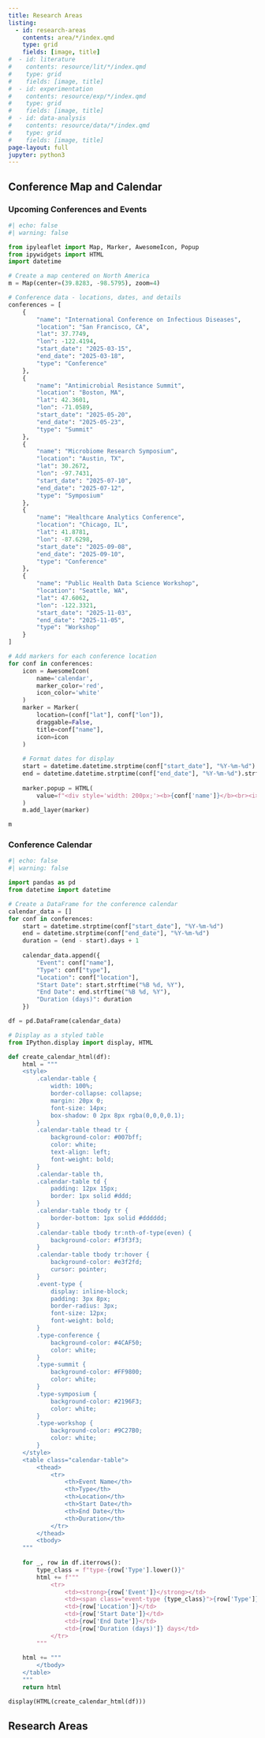 ```yaml
---
title: Research Areas
listing:
  - id: research-areas
    contents: area/*/index.qmd
    type: grid
    fields: [image, title]
#  - id: literature
#    contents: resource/lit/*/index.qmd
#    type: grid
#    fields: [image, title]
#  - id: experimentation  
#    contents: resource/exp/*/index.qmd
#    type: grid
#    fields: [image, title]
#  - id: data-analysis
#    contents: resource/data/*/index.qmd
#    type: grid
#    fields: [image, title]
page-layout: full
jupyter: python3
---
```


## Conference Map and Calendar

### Upcoming Conferences and Events

```python
#| echo: false
#| warning: false

from ipyleaflet import Map, Marker, AwesomeIcon, Popup
from ipywidgets import HTML
import datetime

# Create a map centered on North America
m = Map(center=(39.8283, -98.5795), zoom=4)

# Conference data - locations, dates, and details
conferences = [
    {
        "name": "International Conference on Infectious Diseases",
        "location": "San Francisco, CA",
        "lat": 37.7749,
        "lon": -122.4194,
        "start_date": "2025-03-15",
        "end_date": "2025-03-18",
        "type": "Conference"
    },
    {
        "name": "Antimicrobial Resistance Summit",
        "location": "Boston, MA",
        "lat": 42.3601,
        "lon": -71.0589,
        "start_date": "2025-05-20",
        "end_date": "2025-05-23",
        "type": "Summit"
    },
    {
        "name": "Microbiome Research Symposium",
        "location": "Austin, TX",
        "lat": 30.2672,
        "lon": -97.7431,
        "start_date": "2025-07-10",
        "end_date": "2025-07-12",
        "type": "Symposium"
    },
    {
        "name": "Healthcare Analytics Conference",
        "location": "Chicago, IL",
        "lat": 41.8781,
        "lon": -87.6298,
        "start_date": "2025-09-08",
        "end_date": "2025-09-10",
        "type": "Conference"
    },
    {
        "name": "Public Health Data Science Workshop",
        "location": "Seattle, WA",
        "lat": 47.6062,
        "lon": -122.3321,
        "start_date": "2025-11-03",
        "end_date": "2025-11-05",
        "type": "Workshop"
    }
]

# Add markers for each conference location
for conf in conferences:
    icon = AwesomeIcon(
        name='calendar',
        marker_color='red',
        icon_color='white'
    )
    marker = Marker(
        location=(conf["lat"], conf["lon"]),
        draggable=False,
        title=conf["name"],
        icon=icon
    )
    
    # Format dates for display
    start = datetime.datetime.strptime(conf["start_date"], "%Y-%m-%d").strftime("%B %d, %Y")
    end = datetime.datetime.strptime(conf["end_date"], "%Y-%m-%d").strftime("%B %d, %Y")
    
    marker.popup = HTML(
        value=f"<div style='width: 200px;'><b>{conf['name']}</b><br><i>{conf['type']}</i><br>{conf['location']}<br>{start} - {end}</div>"
    )
    m.add_layer(marker)

m
```

### Conference Calendar

```python
#| echo: false
#| warning: false

import pandas as pd
from datetime import datetime

# Create a DataFrame for the conference calendar
calendar_data = []
for conf in conferences:
    start = datetime.strptime(conf["start_date"], "%Y-%m-%d")
    end = datetime.strptime(conf["end_date"], "%Y-%m-%d")
    duration = (end - start).days + 1
    
    calendar_data.append({
        "Event": conf["name"],
        "Type": conf["type"],
        "Location": conf["location"],
        "Start Date": start.strftime("%B %d, %Y"),
        "End Date": end.strftime("%B %d, %Y"),
        "Duration (days)": duration
    })

df = pd.DataFrame(calendar_data)

# Display as a styled table
from IPython.display import display, HTML

def create_calendar_html(df):
    html = """
    <style>
        .calendar-table {
            width: 100%;
            border-collapse: collapse;
            margin: 20px 0;
            font-size: 14px;
            box-shadow: 0 2px 8px rgba(0,0,0,0.1);
        }
        .calendar-table thead tr {
            background-color: #007bff;
            color: white;
            text-align: left;
            font-weight: bold;
        }
        .calendar-table th,
        .calendar-table td {
            padding: 12px 15px;
            border: 1px solid #ddd;
        }
        .calendar-table tbody tr {
            border-bottom: 1px solid #dddddd;
        }
        .calendar-table tbody tr:nth-of-type(even) {
            background-color: #f3f3f3;
        }
        .calendar-table tbody tr:hover {
            background-color: #e3f2fd;
            cursor: pointer;
        }
        .event-type {
            display: inline-block;
            padding: 3px 8px;
            border-radius: 3px;
            font-size: 12px;
            font-weight: bold;
        }
        .type-conference {
            background-color: #4CAF50;
            color: white;
        }
        .type-summit {
            background-color: #FF9800;
            color: white;
        }
        .type-symposium {
            background-color: #2196F3;
            color: white;
        }
        .type-workshop {
            background-color: #9C27B0;
            color: white;
        }
    </style>
    <table class="calendar-table">
        <thead>
            <tr>
                <th>Event Name</th>
                <th>Type</th>
                <th>Location</th>
                <th>Start Date</th>
                <th>End Date</th>
                <th>Duration</th>
            </tr>
        </thead>
        <tbody>
    """
    
    for _, row in df.iterrows():
        type_class = f"type-{row['Type'].lower()}"
        html += f"""
            <tr>
                <td><strong>{row['Event']}</strong></td>
                <td><span class="event-type {type_class}">{row['Type']}</span></td>
                <td>{row['Location']}</td>
                <td>{row['Start Date']}</td>
                <td>{row['End Date']}</td>
                <td>{row['Duration (days)']} days</td>
            </tr>
        """
    
    html += """
        </tbody>
    </table>
    """
    return html

display(HTML(create_calendar_html(df)))
```

## Research Areas

::: {#research-areas}
:::

<!---
## Research Resources

### Literature

::: {#literature}
:::

### Experimentation

::: {#experimentation}
:::

### Data Management & Analysis

::: {#data-analysis}
:::
--->